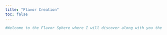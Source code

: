 ```yaml
---
title: "Flavor Creation"
toc: false
---
```


```r
#Welcome to the Flavor Sphere where I will discover along with you the flavors of the world in many different angles: analytically, sensorially
```
